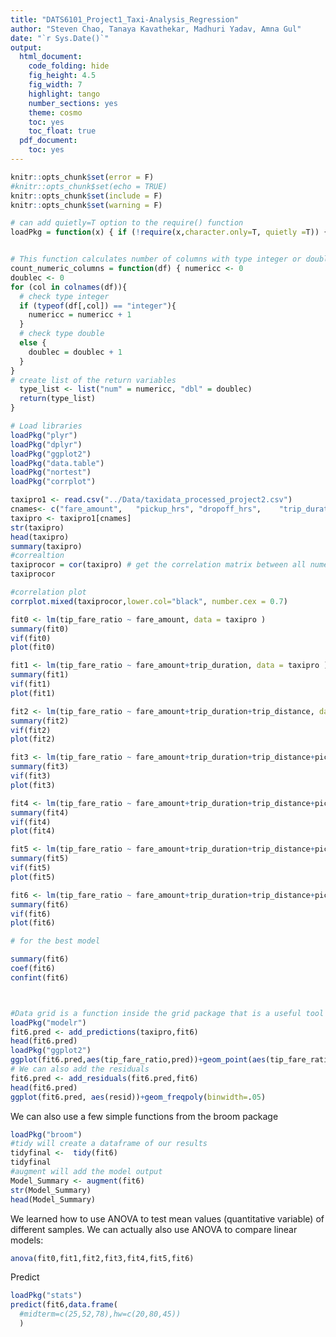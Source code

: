 ```yaml
---
title: "DATS6101_Project1_Taxi-Analysis_Regression"
author: "Steven Chao, Tanaya Kavathekar, Madhuri Yadav, Amna Gul"
date: "`r Sys.Date()`"
output:
  html_document:
    code_folding: hide
    fig_height: 4.5
    fig_width: 7
    highlight: tango
    number_sections: yes
    theme: cosmo
    toc: yes
    toc_float: true
  pdf_document:
    toc: yes
---
```


```r
knitr::opts_chunk$set(error = F)
#knitr::opts_chunk$set(echo = TRUE)
knitr::opts_chunk$set(include = F)
knitr::opts_chunk$set(warning = F)
```

```r
# can add quietly=T option to the require() function
loadPkg = function(x) { if (!require(x,character.only=T, quietly =T)) { install.packages(x,dep=T,repos="http://cran.us.r-project.org"); if(!require(x,character.only=T)) stop("Package not found") } }


# This function calculates number of columns with type integer or double
count_numeric_columns = function(df) { numericc <- 0
doublec <- 0
for (col in colnames(df)){
  # check type integer
  if (typeof(df[,col]) == "integer"){
    numericc = numericc + 1
  }
  # check type double
  else {
    doublec = doublec + 1
  }
}
# create list of the return variables
  type_list <- list("num" = numericc, "dbl" = doublec) 
  return(type_list)
}
```

```r
# Load libraries
loadPkg("plyr")
loadPkg("dplyr")
loadPkg("ggplot2")
loadPkg("data.table")
loadPkg("nortest")
loadPkg("corrplot")
```

```r
taxipro1 <- read.csv("../Data/taxidata_processed_project2.csv")
cnames<- c("fare_amount",	"pickup_hrs", "dropoff_hrs",	"trip_duration",	"trip_distance",	"DOLocationID",	"PULocationID",	"tip_fare_ratio")
taxipro <- taxipro1[cnames]
str(taxipro)
head(taxipro)
summary(taxipro)
#correaltion
taxiprocor = cor(taxipro) # get the correlation matrix between all numerical variables.
taxiprocor

#correlation plot
corrplot.mixed(taxiprocor,lower.col="black", number.cex = 0.7)

fit0 <- lm(tip_fare_ratio ~ fare_amount, data = taxipro )
summary(fit0)
vif(fit0)
plot(fit0)

fit1 <- lm(tip_fare_ratio ~ fare_amount+trip_duration, data = taxipro )
summary(fit1)
vif(fit1)
plot(fit1)

fit2 <- lm(tip_fare_ratio ~ fare_amount+trip_duration+trip_distance, data = taxipro )
summary(fit2)
vif(fit2)
plot(fit2)

fit3 <- lm(tip_fare_ratio ~ fare_amount+trip_duration+trip_distance+pickup_hrs, data = taxipro )
summary(fit3)
vif(fit3)
plot(fit3)

fit4 <- lm(tip_fare_ratio ~ fare_amount+trip_duration+trip_distance+pickup_hrs+PULocationID, data = taxipro )
summary(fit4)
vif(fit4)
plot(fit4)

fit5 <- lm(tip_fare_ratio ~ fare_amount+trip_duration+trip_distance+pickup_hrs+PULocationID+dropoff_hrs, data = taxipro )
summary(fit5)
vif(fit5)
plot(fit5)
```

```r

fit6 <- lm(tip_fare_ratio ~ fare_amount+trip_duration+trip_distance+pickup_hrs+PULocationID+dropoff_hrs+DOLocationID, data = taxipro )
summary(fit6)
vif(fit6)
plot(fit6)

# for the best model

summary(fit6)
coef(fit6)
confint(fit6)



#Data grid is a function inside the grid package that is a useful tool for creating graphics
loadPkg("modelr")
fit6.pred <- add_predictions(taxipro,fit6)
head(fit6.pred)
loadPkg("ggplot2")
ggplot(fit6.pred,aes(tip_fare_ratio,pred))+geom_point(aes(tip_fare_ratio,pred))+geom_line(aes(pred), colour="red", size=1)
# We can also add the residuals 
fit6.pred <- add_residuals(fit6.pred,fit6)
head(fit6.pred)
ggplot(fit6.pred, aes(resid))+geom_freqpoly(binwidth=.05)

```

We can also use a few simple functions from the broom package
```r
loadPkg("broom")
#tidy will create a dataframe of our results
tidyfinal <-  tidy(fit6)
tidyfinal
#augment will add the model output
Model_Summary <- augment(fit6)
str(Model_Summary)
head(Model_Summary)
```


We learned how to use ANOVA to test mean values (quantitative variable) of different samples. We can actually also use ANOVA to compare linear models:
```r
anova(fit0,fit1,fit2,fit3,fit4,fit5,fit6)
```

Predict
```r
loadPkg("stats")
predict(fit6,data.frame(
  #midterm=c(25,52,78),hw=c(20,80,45))
  )
```